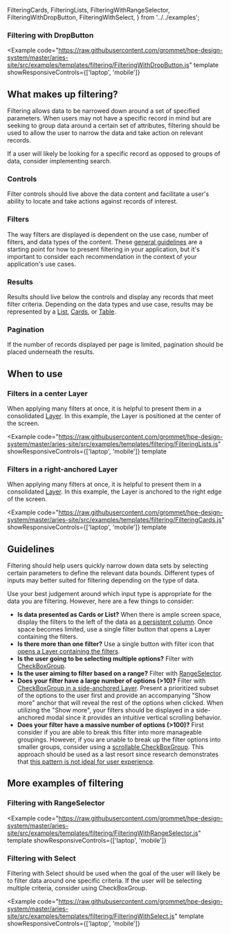   FilteringCards,
  FilteringLists,
  FilteringWithRangeSelector,
  FilteringWithDropButton,
  FilteringWithSelect,
} from '../../examples';

### Filtering with DropButton

<Example
  code="https://raw.githubusercontent.com/grommet/hpe-design-system/master/aries-site/src/examples/templates/filtering/FilteringWithDropButton.js"
  template
  showResponsiveControls={['laptop', 'mobile']}
>
  <FilteringWithDropButton />
</Example>


## What makes up filtering?

Filtering allows data to be narrowed down around a set of specified parameters. When users may not have a specific record in mind but are seeking to group data around a certain set of attributes, filtering should be used to allow the user to narrow the data and take action on relevant records.

If a user will likely be looking for a specific record as opposed to groups of data, consider implementing search.

### Controls

Filter controls should live above the data content and facilitate a user's ability to locate and take actions against records of interest.

### Filters

The way filters are displayed is dependent on the use case, number of filters, and data types of the content. These [general guidelines](#guidelines) are a starting point for how to present filtering in your application, but it's important to consider each recommendation in the context of your application's use cases.

### Results

Results should live below the controls and display any records that meet filter criteria.
Depending on the data types and use case, results may be represented by a
[List](/templates/lists), [Cards](/components/card), or [Table](/components/table).

### Pagination

If the number of records displayed per page is limited, pagination should be placed underneath the results.

## When to use

### Filters in a center Layer

When applying many filters at once, it is helpful to present them in a consolidated [Layer](/components/layer). In this example, the Layer is positioned at the center of the screen.

<Example
  code="https://raw.githubusercontent.com/grommet/hpe-design-system/master/aries-site/src/examples/templates/filtering/FilteringLists.js"
  showResponsiveControls={['laptop', 'mobile']}
  template
>
  <FilteringLists />
</Example>

### Filters in a right-anchored Layer

When applying many filters at once, it is helpful to present them in a consolidated [Layer](/components/layer). In this example, the Layer is anchored to the right edge of the screen.

<Example
  code="https://raw.githubusercontent.com/grommet/hpe-design-system/master/aries-site/src/examples/templates/filtering/FilteringCards.js"
  showResponsiveControls={['laptop', 'mobile']}
  template
>
  <FilteringCards />
</Example>

## Guidelines

Filtering should help users quickly narrow down data sets by selecting certain parameters to define the relevant data bounds. Different types of inputs may better suited for filtering depending on the type of data.

Use your best judgement around which input type is appropriate for the data you are filtering. However, here are a few things to consider:

- **Is data presented as Cards or List?** When there is ample screen space, display the filters to the left of the data as [a persistent column](/templates/filtering). Once space becomes limited, use a single filter button that opens a Layer containing the filters.
- **Is there more than one filter?** Use a single button with filter icon that [opens a Layer containing the filters](#filters-in-a-right-anchored-layer).
- **Is the user going to be selecting multiple options?** Filter with [CheckBoxGroup](#filters-in-a-center-layer).
- **Is the user aiming to filter based on a range?** Filter with [RangeSelector](#filtering-with-rangeselector).
- **Does your filter have a large number of options (>10)?** Filter with [CheckBoxGroup in a side-anchored Layer](#filters-in-a-right-anchored-layer). Present a prioritized subset of the options to the user first and provide an accompanying "Show more" anchor that will reveal the rest of the options when clicked. When utilizing the "Show more", your filters should be displayed in a side-anchored modal since it provides an intuitive vertical scrolling behavior.
- **Does your filter have a massive number of options (>100)?** First consider if you are able to break this filter into more manageable groupings. However, if you are unable to break up the filter options into smaller groups, consider using a [scrollable CheckBoxGroup](/components/checkboxgroup#scroll). This approach should be used as a last resort since research demonstrates that [this pattern is not ideal for user experience](https://baymard.com/blog/inline-scroll-areas).

## More examples of filtering

### Filtering with RangeSelector

<Example
  code="https://raw.githubusercontent.com/grommet/hpe-design-system/master/aries-site/src/examples/templates/filtering/FilteringWithRangeSelector.js"
  template
  showResponsiveControls={['laptop', 'mobile']}
>
  <FilteringWithRangeSelector />
</Example>

### Filtering with Select

Filtering with Select should be used when the goal of the user will likely be to filter data around one specific criteria. If the user will be selecting multiple criteria, consider using CheckBoxGroup.

<Example
  code="https://raw.githubusercontent.com/grommet/hpe-design-system/master/aries-site/src/examples/templates/filtering/FilteringWithSelect.js"
  template
  showResponsiveControls={['laptop', 'mobile']}
>
  <FilteringWithSelect />
</Example>

